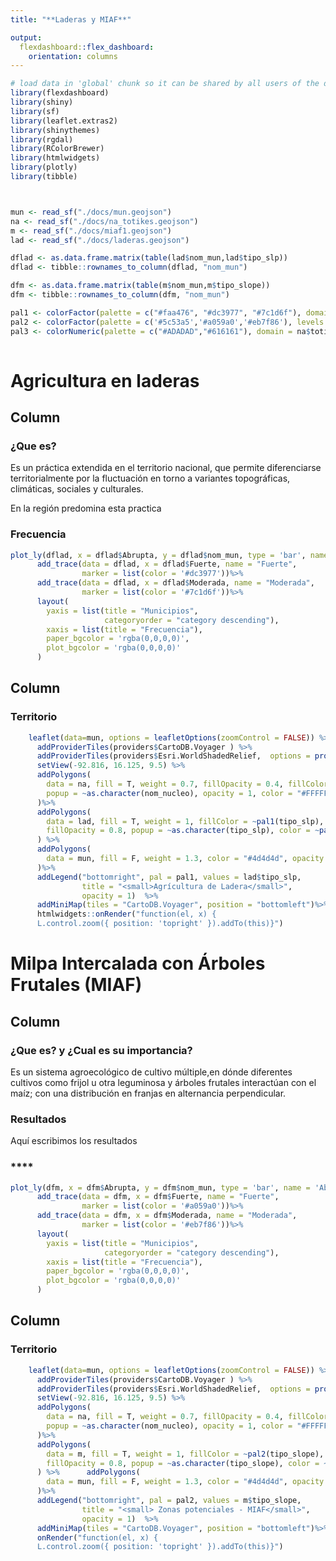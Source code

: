 ```yaml
---
title: "**Laderas y MIAF**"

output: 
  flexdashboard::flex_dashboard:
    orientation: columns
---
```


```r
# load data in 'global' chunk so it can be shared by all users of the dashboard
library(flexdashboard)
library(shiny)
library(sf)
library(leaflet.extras2)
library(shinythemes)
library(rgdal)
library(RColorBrewer)
library(htmlwidgets)
library(plotly)
library(tibble)



mun <- read_sf("./docs/mun.geojson")
na <- read_sf("./docs/na_totikes.geojson")
m <- read_sf("./docs/miaf1.geojson")
lad <- read_sf("./docs/laderas.geojson")

dflad <- as.data.frame.matrix(table(lad$nom_mun,lad$tipo_slp))
dflad <- tibble::rownames_to_column(dflad, "nom_mun")

dfm <- as.data.frame.matrix(table(m$nom_mun,m$tipo_slope))
dfm <- tibble::rownames_to_column(dfm, "nom_mun")

pal1 <- colorFactor(palette = c("#faa476", "#dc3977", "#7c1d6f"), domain = lad$tipo_slp)
pal2 <- colorFactor(palette = c('#5c53a5','#a059a0','#eb7f86'), levels = c("Abrupta", "Fuerte", "Moderada"), domain = m$tipo_slope)
pal3 <- colorNumeric(palette = c("#ADADAD","#616161"), domain = na$totikes)
                    
```
#  **Agricultura en laderas** 
Column {data-width=200}
-----------------------------------------------------------------------

### **¿Que es?**
Es un práctica extendida en el territorio nacional, que permite diferenciarse territorialmente por la fluctuación en torno a variantes topográficas, climáticas, sociales y culturales.

En la región predomina esta practica  



### **Frecuencia**
```r
plot_ly(dflad, x = dflad$Abrupta, y = dflad$nom_mun, type = 'bar', name = 'Abrupta', marker = list(color = '#faa476'))%>%
      add_trace(data = dflad, x = dflad$Fuerte, name = "Fuerte",
                marker = list(color = '#dc3977'))%>%
      add_trace(data = dflad, x = dflad$Moderada, name = "Moderada",
                marker = list(color = '#7c1d6f'))%>%
      layout(
        yaxis = list(title = "Municipios",
                     categoryorder = "category descending"),
        xaxis = list(title = "Frecuencia"),
        paper_bgcolor = 'rgba(0,0,0,0)',
        plot_bgcolor = 'rgba(0,0,0,0)'
      )
```

Column {data-width=800}
-----------------------------------------------------------------------

### **Territorio**

```r
    leaflet(data=mun, options = leafletOptions(zoomControl = FALSE)) %>%
      addProviderTiles(providers$CartoDB.Voyager ) %>%
      addProviderTiles(providers$Esri.WorldShadedRelief,  options = providerTileOptions(opacity = 0.35)) %>%
      setView(-92.816, 16.125, 9.5) %>%
      addPolygons(
        data = na, fill = T, weight = 0.7, fillOpacity = 0.4, fillColor = ~pal3(totikes),
        popup = ~as.character(nom_nucleo), opacity = 1, color = "#FFFFFF"
      )%>%
      addPolygons(
        data = lad, fill = T, weight = 1, fillColor = ~pal1(tipo_slp),
        fillOpacity = 0.8, popup = ~as.character(tipo_slp), color = ~pal1(tipo_slp)
      ) %>%
      addPolygons(
        data = mun, fill = F, weight = 1.3, color = "#4d4d4d", opacity = 1
      )%>%
      addLegend("bottomright", pal = pal1, values = lad$tipo_slp,
                title = "<small>Agrícultura de Ladera</small>",
                opacity = 1)  %>%
      addMiniMap(tiles = "CartoDB.Voyager", position = "bottomleft")%>%
      htmlwidgets::onRender("function(el, x) {
      L.control.zoom({ position: 'topright' }).addTo(this)}")

```

# **Milpa Intercalada con Árboles Frutales (MIAF)**
Column {data-width=200}
-----------------------------------------------------------------------

### **¿Que es? y ¿Cual es su importancia?**
Es un sistema agroecológico de cultivo múltiple,en dónde diferentes cultivos como frijol u otra 
leguminosa y árboles frutales interactúan con el maíz; con una distribución en franjas en alternancia 
perpendicular.

### Resultados

Aquí escribimos los resultados


### ****
```r
plot_ly(dfm, x = dfm$Abrupta, y = dfm$nom_mun, type = 'bar', name = 'Abrupta', marker = list(color = '#5c53a5'))%>%
      add_trace(data = dfm, x = dfm$Fuerte, name = "Fuerte",
                marker = list(color = '#a059a0'))%>%
      add_trace(data = dfm, x = dfm$Moderada, name = "Moderada",
                marker = list(color = '#eb7f86'))%>%
      layout(
        yaxis = list(title = "Municipios",
                     categoryorder = "category descending"),
        xaxis = list(title = "Frecuencia"),
        paper_bgcolor = 'rgba(0,0,0,0)',
        plot_bgcolor = 'rgba(0,0,0,0)'
      )
```

Column {data-width=800}
-----------------------------------------------------------------------

### **Territorio**

```r
    
    leaflet(data=mun, options = leafletOptions(zoomControl = FALSE)) %>%
      addProviderTiles(providers$CartoDB.Voyager ) %>%
      addProviderTiles(providers$Esri.WorldShadedRelief,  options = providerTileOptions(opacity = 0.35)) %>%
      setView(-92.816, 16.125, 9.5) %>%
      addPolygons(
        data = na, fill = T, weight = 0.7, fillOpacity = 0.4, fillColor = ~pal3(totikes),
        popup = ~as.character(nom_nucleo), opacity = 1, color = "#FFFFFF"
      )%>%
      addPolygons(
        data = m, fill = T, weight = 1, fillColor = ~pal2(tipo_slope),
        fillOpacity = 0.8, popup = ~as.character(tipo_slope), color = ~pal2(tipo_slope)
      ) %>%      addPolygons(
        data = mun, fill = F, weight = 1.3, color = "#4d4d4d", opacity = 1
      )%>%
      addLegend("bottomright", pal = pal2, values = m$tipo_slope,
                title = "<small> Zonas potenciales - MIAF</small>",
                opacity = 1)  %>%
      addMiniMap(tiles = "CartoDB.Voyager", position = "bottomleft")%>%
      onRender("function(el, x) {
      L.control.zoom({ position: 'topright' }).addTo(this)}")


    

```